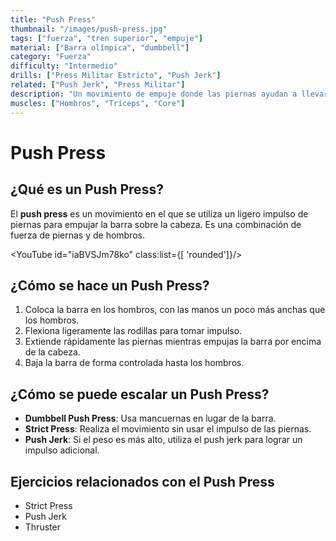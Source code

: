 ```yaml
---
title: "Push Press"
thumbnail: "/images/push-press.jpg"
tags: ["fuerza", "tren superior", "empuje"]
material: ["Barra olímpica", "dumbbell"]
category: "Fuerza"
difficulty: "Intermedio"
drills: ["Press Militar Estricto", "Push Jerk"]
related: ["Push Jerk", "Press Militar"]
description: "Un movimiento de empuje donde las piernas ayudan a llevar la barra sobre la cabeza, concentrándose en hombros y tríceps."
muscles: ["Hombros", "Tríceps", "Core"]
---
```


# Push Press

## ¿Qué es un Push Press?
El **push press** es un movimiento en el que se utiliza un ligero impulso de piernas para empujar la barra sobre la cabeza. Es una combinación de fuerza de piernas y de hombros.

<YouTube id="iaBVSJm78ko" class:list={[ 'rounded']}/>

## ¿Cómo se hace un Push Press?
1. Coloca la barra en los hombros, con las manos un poco más anchas que los hombros.
2. Flexiona ligeramente las rodillas para tomar impulso.
3. Extiende rápidamente las piernas mientras empujas la barra por encima de la cabeza.
4. Baja la barra de forma controlada hasta los hombros.


## ¿Cómo se puede escalar un Push Press?
- **Dumbbell Push Press**: Usa mancuernas en lugar de la barra.
- **Strict Press**: Realiza el movimiento sin usar el impulso de las piernas.
- **Push Jerk**: Si el peso es más alto, utiliza el push jerk para lograr un impulso adicional.

## Ejercicios relacionados con el Push Press
- Strict Press
- Push Jerk
- Thruster
